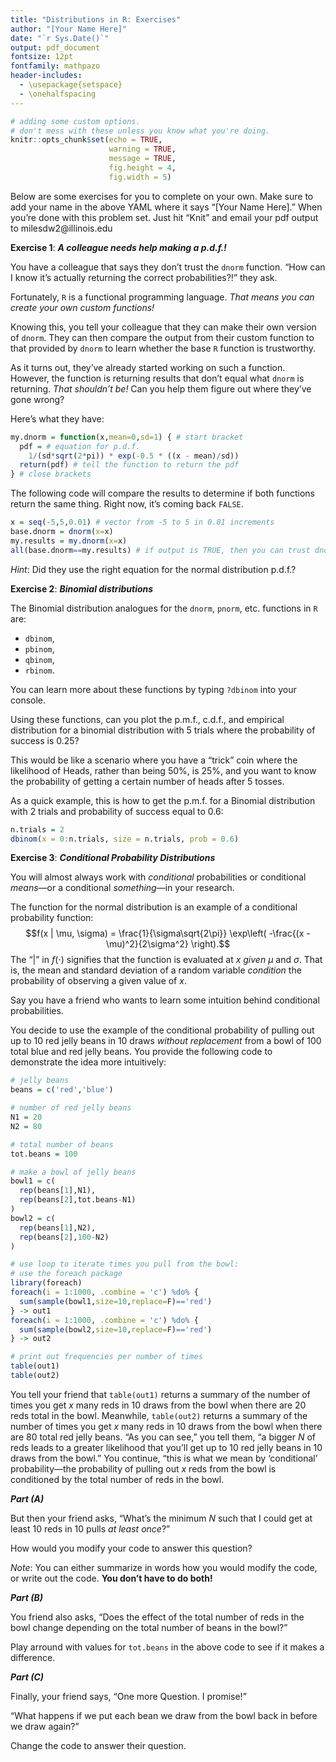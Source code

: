 ---
title: "Distributions in R: Exercises"
author: "[Your Name Here]"
date: "`r Sys.Date()`"
output: pdf_document
fontsize: 12pt
fontfamily: mathpazo
header-includes:
  - \usepackage{setspace}
  - \onehalfspacing
---


```{r setup, include=FALSE}
# adding some custom options. 
# don't mess with these unless you know what you're doing.
knitr::opts_chunk$set(echo = TRUE,
                      warning = TRUE,
                      message = TRUE,
                      fig.height = 4,
                      fig.width = 5)
```

Below are some exercises for you to complete on your own. Make sure to add your name in the above YAML where it says "[Your Name Here]." When you're done with this problem set. Just hit "Knit" and email your pdf output to milesdw2@illinois.edu

**Exercise 1**: ***A colleague needs help making a p.d.f.!***

You have a colleague that says they don't trust the `dnorm` function. "How can I know it's actually returning the correct probabilities?!" they ask. 

Fortunately, `R` is a functional programming language. *That means you can create your own custom functions!* 

Knowing this, you tell your colleague that they can make their own version of `dnorm`. They can then compare the output from their custom function to that provided by `dnorm` to learn whether the base `R` function is trustworthy.

As it turns out, they've already started working on such a function. However, the function is returning results that don't equal what `dnorm` is returning. *That shouldn't be!* Can you help them figure out where they've gone wrong?

Here's what they have:

```{r}
my.dnorm = function(x,mean=0,sd=1) { # start bracket
  pdf = # equation for p.d.f.
    1/(sd*sqrt(2*pi)) * exp(-0.5 * ((x - mean)/sd))
  return(pdf) # tell the function to return the pdf
} # close brackets
```

The following code will compare the results to determine if both functions return the same thing. Right now, it's coming back `FALSE`.

```{r}
x = seq(-5,5,0.01) # vector from -5 to 5 in 0.01 increments
base.dnorm = dnorm(x=x)
my.results = my.dnorm(x=x)
all(base.dnorm==my.results) # if output is TRUE, then you can trust dnorm!
```

*Hint*: Did they use the right equation for the normal distribution p.d.f.?


**Exercise 2**: ***Binomial distributions***

The Binomial distribution analogues for the `dnorm`, `pnorm`, etc. functions in `R` are:

- `dbinom`,
- `pbinom`,
- `qbinom`,
- `rbinom`.

You can learn more about these functions by typing `?dbinom` into your console.

Using these functions, can you plot the p.m.f., c.d.f., and empirical distribution for a binomial distribution with 5 trials where the probability of success is 0.25? 

This would be like a scenario where you have a "trick" coin where the likelihood of Heads, rather than being $50\%$, is $25\%$, and you want to know the probability of getting a certain number of heads after 5 tosses.

As a quick example, this is how to get the p.m.f. for a Binomial distribution with 2 trials and probability of success equal to 0.6:

```{r}
n.trials = 2
dbinom(x = 0:n.trials, size = n.trials, prob = 0.6)
```


**Exercise 3**: ***Conditional Probability Distributions***

You will almost always work with *conditional* probabilities or conditional *means*---or a conditional *something*---in your research. 

The function for the normal distribution is an example of a conditional probability function:
$$f(x | \mu, \sigma) = \frac{1}{\sigma\sqrt{2\pi}} \exp\left( -\frac{(x - \mu)^2}{2\sigma^2} \right).$$
The "$|$" in $f(\cdot)$ signifies that the function is evaluated at $x$ *given* $\mu$ and $\sigma$. That is, the mean and standard deviation of a random variable *condition* the probability of observing a given value of $x$.

Say you have a friend who wants to learn some intuition behind conditional probabilities. 

You decide to use the example of the conditional probability of pulling out up to 10 red jelly beans in 10 draws *without replacement* from a bowl of 100 total blue and red jelly beans. You provide the following code to demonstrate the idea more intuitively:

```{r}
# jelly beans
beans = c('red','blue')

# number of red jelly beans
N1 = 20
N2 = 80

# total number of beans
tot.beans = 100

# make a bowl of jelly beans
bowl1 = c(
  rep(beans[1],N1),
  rep(beans[2],tot.beans-N1)
)
bowl2 = c(
  rep(beans[1],N2),
  rep(beans[2],100-N2)
)

# use loop to iterate times you pull from the bowl:
# use the foreach package 
library(foreach)
foreach(i = 1:1000, .combine = 'c') %do% {
  sum(sample(bowl1,size=10,replace=F)=='red')
} -> out1
foreach(i = 1:1000, .combine = 'c') %do% {
  sum(sample(bowl2,size=10,replace=F)=='red')
} -> out2

# print out frequencies per number of times
table(out1)
table(out2)
```

You tell your friend that `table(out1)` returns a summary of the number of times you get $x$ many reds in 10 draws from the bowl when there are 20 reds total in the bowl. Meanwhile, `table(out2)` returns a summary of the number of times you get $x$ many reds in 10 draws from the bowl when there are 80 total red jelly beans. "As you can see," you tell them, "a bigger $N$ of reds leads to a greater likelihood that you'll get up to 10 red jelly beans in 10 draws from the bowl." You continue, "this is what we mean by 'conditional' probability---the probability of pulling out $x$ reds from the bowl is conditioned by the total number of reds in the bowl.

***Part (A)***

But then your friend asks, "What's the minimum $N$ such that I could get at least 10 reds in 10 pulls *at least once*?"

How would you modify your code to answer this question?

*Note*: You can either summarize in words how you would modify the code, or write out the code. **You don't have to do both!**

***Part (B)***

You friend also asks, "Does the effect of the total number of reds in the bowl change depending on the total number of beans in the bowl?"

Play arround with values for `tot.beans` in the above code to see if it makes a difference.

***Part (C)***

Finally, your friend says, "One more Question. I promise!" 

"What happens if we put each bean we draw from the bowl back in before we draw again?"

Change the code to answer their question.